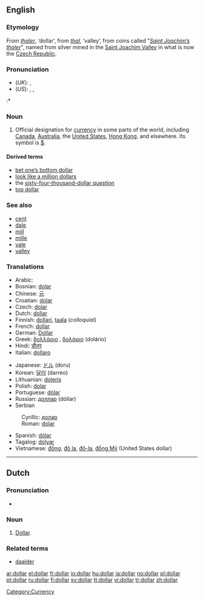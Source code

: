 ==English==

===Etymology===
From {{G.}} ''[[thaler]]'', ‘dollar’, from ''[[thal]]'', ‘valley’, from coins called "''[[Saint Joachim’s thaler]]''", named from silver mined in the [[w:Saint Joachim Valley|Saint Joachim Valley]] in what is now the [[Czech Republic]].

===Pronunciation===
* (''UK''): {{IPA|/ˈdɒlə/}}, {{SAMPA|/"dQl@/}}
* (''US''): {{AHD|dälʹər}}, {{IPA|/ˈdɑːlɚ/}}, {{SAMPA|/"dA:l@`/}}
:* {{rhymes|ɒlə(r)}}

===Noun===
{{en-noun}}

# Official designation for [[currency]] in some parts of the world, including [[Canada]], [[Australia]], the [[United States]], [[Hong Kong]], and elsewhere.  Its symbol is [[$]].

[[Category:Currency]]

====Derived terms====
* [[bet one’s bottom dollar]]
* [[look like a million dollars]]
* the [[sixty-four-thousand-dollar question]]
* [[top dollar]]

===See also===
* [[cent]]
* [[dale]]
* [[mill]]
* [[mille]]
* [[vale]]
* [[valley]]

===Translations===
{{trans-top|designation for specific currency}}
*Arabic: {{ARchar|[[دّولار]]}}
*Bosnian: [[dolar#Bosnian|dolar]] {{m}}
*Chinese: [[元]]
*Croatian: [[dolar#Croatian|dolar]] {{m}}
*Czech: [[dolar#Czech|dolar]] {{m}}
*Dutch: [[#Dutch|dollar]] {{m}}
*Finnish: [[dollari]], [[taala]] (''colloquial'')
*French: [[#French|dollar]] {{m}}
*German: [[Dollar]] {{m}}
*Greek: [[δολλάριο]] {{n}}, [[δολάριο]] {{n}} (dolário)<!--move pronunciation to Greek pages: [ðo̞ˈlariˌo̞]-->
*Hindi: [[डौलर]]
*Italian: [[dollaro]] {{m}}
{{trans-mid}}
*Japanese: [[ドル]] (doru)
*Korean: [[달러]] (darreo)
*Lithuanian: [[doleris]] {{m}}
*Polish: [[dolar#Polish|dolar]] {{m}}
*Portuguese: [[dólar#Portuguese|dólar]] {{m}}
*Russian: [[доллар]] (dóllar) {{m}}
*Serbian
:Cyrillic: [[долар#Serbian|долар]] {{m}}
:Roman: [[dolar#Serbian|dolar]] {{m}}
*Spanish: [[dólar#Spanish|dólar]] {{m}}
*Tagalog: [[dolyar]]
*Vietnamese: [[Đồng|đồng]], [[Đô la|đô la]], [[Đô-la|đô-la]], [[Đồng Mỹ|đồng Mỹ]] (United States dollar)
{{trans-bottom}}

----

== Dutch ==

=== Pronunciation ===
* {{IPA|/dɔlɑr/}}

=== Noun ===
{{nl-noun2|m|s|tje}}

# [[#English|Dollar]].

=== Related terms ===
* [[daalder]]

[[ar:dollar]]
[[el:dollar]]
[[fr:dollar]]
[[io:dollar]]
[[hu:dollar]]
[[ja:dollar]]
[[no:dollar]]
[[pl:dollar]]
[[pt:dollar]]
[[ru:dollar]]
[[fi:dollar]]
[[sv:dollar]]
[[tt:dollar]]
[[vi:dollar]]
[[tr:dollar]]
[[zh:dollar]]